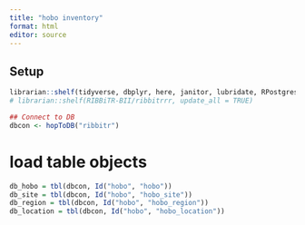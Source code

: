 ```yaml
---
title: "hobo inventory"
format: html
editor: source
---
```


## Setup

```r
librarian::shelf(tidyverse, dbplyr, here, janitor, lubridate, RPostgres, stringr, DBI, parsedate, uuid, hms, RIBBiTR-BII/ribbitrrr)
# librarian::shelf(RIBBiTR-BII/ribbitrrr, update_all = TRUE)

## Connect to DB
dbcon <- hopToDB("ribbitr")

```

# load table objects

```r

db_hobo = tbl(dbcon, Id("hobo", "hobo"))
db_site = tbl(dbcon, Id("hobo", "hobo_site"))
db_region = tbl(dbcon, Id("hobo", "hobo_region"))
db_location = tbl(dbcon, Id("hobo", "hobo_location"))


```

```r

```